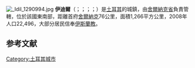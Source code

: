 {{Infobox settlement
<!-- See Template:Infobox settlement for additional fields and descriptions -->
| name                    = İdil
| image_skyline           = 
| image_caption           = 
| image_shield            = 
| pushpin_map             = Turkey
| latd  = 37 |latm  = 20 |lats  = 30 |latNS  = N
| longd = 41 |longm = 53 |longs = 30 |longEW = E
| coordinates_display     = inline,title
| coordinates_format      = dms
| subdivision_type        = 國家
| subdivision_name        = [[土耳其|土耳其]]
| subdivision_type1       = [[土耳其行政區劃|省]]
| subdivision_name1       = [[舍爾納克省|舍爾納克省]]
| subdivision_type2       = 
| subdivision_name2       = 
| leader_party            = [[和平與民主黨|BDP]]
| leader_title            = 市長
| leader_name             = Resul Sadak
| leader_title1           = Kaymakam
| leader_name1            = Adem Kaya
| area_footnotes          = {{Turkey district areas|SOURCE}}
| area_blank1_title       = 行政區
| area_blank1_km2         = {{Turkey district areas|Şırnak|İdil}}
| elevation_m             = 
| population_footnotes    = {{Turkey district populations|SOURCE|Şırnak}}
| population_urban        = {{Turkey district populations|Şırnak|İdil|şehir}}
| population_as_of        = {{Turkey district populations|YEAR}}
| population_blank1_title = 行政區
| population_blank1       = {{Turkey district populations|Şırnak|İdil|toplam}}
| population_density_blank1_km2  = auto
| postal_code_type        = 郵編
| postal_code             = 733xx
| website                 = {{URL| www.idil.bel.tr | www.idil.bel.tr }}
}}
[[Image:_Idil_1290994.jpg|thumb]]	
'''伊迪爾'''（{{lang-tr|İdil}}；{{lang-syr|ܒܝܬ ܙܒܕܐ}}；{{transl|syr|Beṯ Zabday}}；{{lang|syr|ܐܙܟ}}；{{transl|syr|Āzaḵ}}）是[[土耳其|土耳其]]的城鎮，由[[舍爾納克省|舍爾納克省]]負責管轄，位於該國東南部，距離首府[[舍爾納克|舍爾納克]]76公里，面積1,266平方公里，2008年人口22,496，大部分居民信奉[[伊斯蘭教|伊斯蘭教]]。

==参考文献==
{{reflist}}

{{Turkey-geo-stub}}
[[Category:土耳其城市|Category:土耳其城市]]
